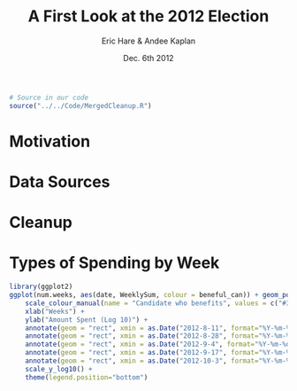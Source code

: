 % A First Look at the 2012 Election
% Eric Hare & Andee Kaplan
% Dec. 6th 2012

```r
# Source in our code
source("../../Code/MergedCleanup.R")
```

# Motivation

# Data Sources

# Cleanup

# Types of Spending by Week

```r
library(ggplot2)
ggplot(num.weeks, aes(date, WeeklySum, colour = beneful_can)) + geom_point() + geom_line() + facet_grid(facets=bucket2~sup_opp) + 
    scale_colour_manual(name = "Candidate who benefits", values = c("#3D64FF", "#CC0033"), labels=c("Obama","Romney" )) + 
    xlab("Weeks") + 
    ylab("Amount Spent (Log 10)") + 
    annotate(geom = "rect", xmin = as.Date("2012-8-11", format="%Y-%m-%d"), xmax = as.Date("2012-8-12", format="%Y-%m-%d"), ymin = 1, ymax = 1e+08, alpha = .2, fill = "#CC0033") + 
    annotate(geom = "rect", xmin = as.Date("2012-8-28", format="%Y-%m-%d"), xmax = as.Date("2012-8-30", format="%Y-%m-%d"), ymin = 1, ymax = 1e+08, alpha = .2, fill = "#CC0033") + 
    annotate(geom = "rect", xmin = as.Date("2012-9-4", format="%Y-%m-%d"), xmax = as.Date("2012-9-6", format="%Y-%m-%d"), ymin = 1, ymax = 1e+08, alpha = .2, fill = "#3D64FF") + 
    annotate(geom = "rect", xmin = as.Date("2012-9-17", format="%Y-%m-%d"), xmax = as.Date("2012-9-18", format="%Y-%m-%d"), ymin = 1, ymax = 1e+08, alpha = .2, fill = "grey50") + 
    annotate(geom = "rect", xmin = as.Date("2012-10-3", format="%Y-%m-%d"), xmax = as.Date("2012-10-4", format="%Y-%m-%d"), ymin = 1, ymax = 1e+08, alpha = .2, fill = "grey50") + 
    scale_y_log10() + 
    theme(legend.position="bottom")
```